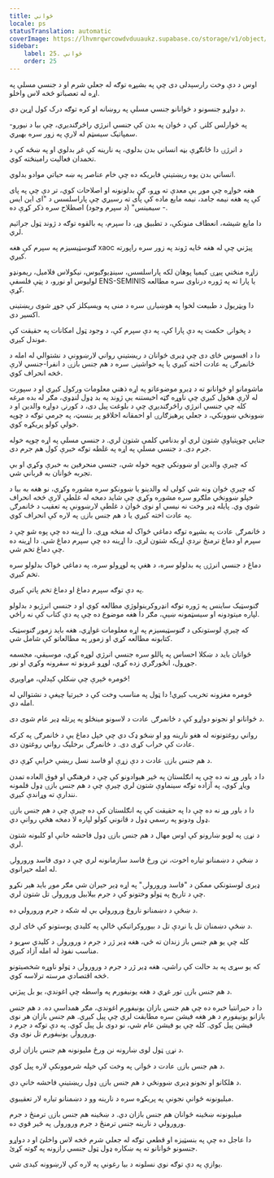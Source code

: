 ```yaml
---
title: ځواني
locale: ps
statusTranslation: automatic
coverImage: https://lhvmrqwrcowdvduuaukz.supabase.co/storage/v1/object/public/strapi-uploads/small_cover-educacion-fundamental.webp-2d51a7828a2b1309555be27f7e2a61a0.webp
sidebar:
    label: 25. ځواني
    order: 25
---
```

اوس د دې وخت رارسېدلی دی چې په بشپړه توګه له جعلي شرم او د جنسي مسلې په اړه له تعصباتو څخه لاس واخلو.

د دواړو جنسونو د ځوانانو جنسي مسلې په روښانه او کره توګه درک کول اړین دي.

په څوارلس کلنۍ کې د ځوان په بدن کې جنسي انرژي راڅرګندیږي، چې بیا د نیورو-سمپاتیک سیسټم له لارې په زور سره بهیږي.

د انرژۍ دا ځانګړې بڼه انساني بدن بدلوي، په نارینه کې غږ بدلوي او په ښځه کې د تخمدان فعالیت رامینځته کوي.

انساني بدن یوه ریښتینې فابریکه ده چې خام عناصر په ښه حیاتي موادو بدلوي.

هغه خواړه چې موږ یې معدې ته وړو، ګڼ بدلونونه او اصلاحات کوي، تر دې چې په پای کې په هغه نیمه جامد، نیمه مایع ماده کې پای ته رسیږي چې پاراسلسس د "ای این ایس - سیمینس" (د سپرم وجود) اصطلاح سره ذکر کړې ده.

دا مایع شیشه، انعطاف منونکې، د تطبیق وړ، دا سپرم، په بالقوه توګه د ژوند ټول جراثیم لري.

ګنوسټیسیزم په سپرم کې هغه хаос پیژني چې له هغه ځایه ژوند په زور سره راپورته کیږي.

زاړه منځني پیړۍ کیمیا پوهان لکه پاراسلسس، سینډیوګیوس، نیکولاس فلامیل، ریمونډو لولیوس او نورو، د پټې فلسفې ENS-SEMINIS یا پارا ته په ژوره درناوی سره مطالعه کړې.

دا ویټریول د طبیعت لخوا په هوښیارۍ سره د منی په ویسیکلز کې جوړ شوی ریښتینی اکسیر دی.

د پخوانۍ حکمت په دې پارا کې، په دې سپرم کې، د وجود ټول امکانات په حقیقت کې موندل کیږي.

دا د افسوس ځای دی چې ډیری ځوانان د ریښتینې رواني لارښوونې د نشتوالي له امله د ځانمرګۍ په عادت اخته کیږي یا په خواشینۍ سره د هم جنس بازۍ د انفرا-جنسي لارې څخه انحراف کوي.

ماشومانو او ځوانانو ته د ډیرو موضوعاتو په اړه ذهني معلومات ورکول کیږي او د سپورت له لارې هڅول کیږي چې ناوړه ګټه اخیستنه یې ژوند په بد ډول لنډوي، مګر له بده مرغه کله چې جنسي انرژي راڅرګندیږي چې د بلوغت پیل دی، د کورنۍ دواړه والدین او د ښوونځي ښوونکي، د جعلي پرهیزګارۍ او احمقانه اخلاقو پر بنسټ، په جرمي توګه د چوپه خولې کولو پریکړه کوي.

جنایي چوپتیاوې شتون لري او بدنامي کلمې شتون لري. د جنسي مسلې په اړه چوپه خوله جرم دی. د جنسي مسلې په اړه په غلطه توګه خبرې کول هم جرم دی.

که چیرې والدین او ښوونکي چوپه خوله شي، جنسي منحرفین به خبرې وکړي او بې تجربه ځوانان به قرباني شي.

که چیرې ځوان ونه شي کولی له والدینو یا ښوونکو سره مشوره وکړي، نو هغه به بیا د خپلو ښوونځي ملګرو سره مشوره وکړي چې شاید دمخه له غلطې لارې څخه انحراف شوي وي. پایله ډیر وخت نه نیسي او نوی ځوان د غلطې لارښوونې په تعقیب د ځانمرګۍ په عادت اخته کیږي یا د هم جنس بازۍ په لاره کې انحراف کوي.

د ځانمرګۍ عادت په بشپړه توګه دماغي ځواک له منځه وړي. دا اړینه ده چې پوه شو چې د سپرم او دماغ ترمنځ نږدې اړیکه شتون لري. دا اړینه ده چې سپرم دماغ شي. دا اړینه ده چې دماغ تخم شي.

دماغ د جنسي انرژۍ په بدلولو سره، د هغې په لوړولو سره، په دماغي ځواک بدلولو سره تخم کیږي.

په دې توګه سپرم دماغ او دماغ تخم پاتې کیږي.

ګنوسټیک ساینس په ژوره توګه انډروکرینولوژي مطالعه کوي او د جنسي انرژیو د بدلولو لپاره میتودونه او سیسټمونه ښیې، مګر دا هغه موضوع ده چې په دې کتاب کې نه راځي.

که چیرې لوستونکی د ګنوسټیسیزم په اړه معلومات غواړي، هغه باید زموږ ګنوسټیک کتابونه مطالعه کړي او زموږ په مطالعاتو کې شامل شي.

ځوانان باید د ښکلا احساس په پاللو ​​سره جنسي انرژي لوړه کړي، موسیقي، مجسمه جوړول، انځورګري زده کړي، لوړو غرونو ته سفرونه وکړي او نور.

څومره څېرې چې ښکلې کېدلې، مړاویږي!

څومره مغزونه تخریب کیږي! دا ټول په مناسب وخت کې د خبرتیا چیغې د نشتوالي له امله دي.

د ځوانانو او نجونو دواړو کې د ځانمرګۍ عادت د لاسونو مینځلو په پرتله ډیر عام شوی دی.

رواني روغتونونه له هغو نارینه وو او ښځو ډک دي چې خپل دماغ یې د ځانمرګۍ په کرکه عادت کې خراب کړی دی. د ځانمرګۍ برخلیک رواني روغتون دی.

د هم جنس بازۍ عادت د دې زړې او فاسد نسل ریښې خرابې کړې دي.

دا د باور وړ نه ده چې په انګلستان په څیر هیوادونو کې چې د فرهنګي او فوق العاده تمدن ویاړ کوي، په آزاده توګه سینماوې شتون لري چیرې چې د هم جنس بازۍ ډول فلمونه نندارې ته وړاندې کیږي.

دا د باور وړ نه ده چې دا په حقیقت کې په انګلستان کې ده چیرې چې د هم جنس بازۍ ډول ودونو په رسمي ډول د قانوني کولو لپاره لا دمخه هڅې روانې دي.

د نړۍ په لویو ښارونو کې اوس مهال د هم جنس بازۍ ډول فاحشه خانې او کلبونه شتون لري.

د ښځې د دښمنانو تیاره اخوت، نن ورځ فاسد سازمانونه لري چې د دوی فاسد ورورولۍ له امله حیرانوي.

ډیری لوستونکي ممکن د "فاسد ورورولۍ" په اړه ډیر حیران شي مګر موږ باید هیر نکړو چې د تاریخ په ټولو وختونو کې د جرم بیلابیل ورورولۍ تل شتون لري.

د ښځې د دښمنانو ناروغ ورورولي بې له شکه د جرم ورورولي ده.

د ښځې دښمنان تل یا نږدې تل د بیوروکراتیکې ځالې په کلیدي پوستونو کې ځای لري.

کله چې یو هم جنس باز زندان ته ځي، هغه ډیر ژر د جرم د ورورولۍ د کلیدي سړیو د مناسب نفوذ له امله آزاد کیږي.

که یو سړی په بد حالت کې راشي، هغه ډیر ژر د جرم د ورورولۍ د ټولو ناوړه شخصیتونو څخه اقتصادي مرسته ترلاسه کوي.

د هم جنس بازۍ تور غړي د هغه یونیفورم په واسطه چې اغوندي، یو بل پیژني.

دا د حیرانتیا خبره ده چې هم جنس بازان یونیفورم اغوندي، مګر همداسې ده. د هم جنس بازانو یونیفورم د هر هغه فیشن سره مطابقت لري چې پیل کیږي. هم جنس بازان هر نوی فیشن پیل کوي. کله چې یو فیشن عام شي، نو دوی بل پیل کوي. په دې توګه د جرم د ورورولۍ یونیفورم تل نوی وي.

د نړۍ ټول لوی ښارونه نن ورځ ملیونونه هم جنس بازان لري.

د هم جنس بازۍ عادت د ځوانۍ په وخت کې خپله شرموونکې لاره پیل کوي.

د هلکانو او نجونو ډیری ښوونځي د هم جنس بازۍ ډول ریښتینې فاحشه خانې دي.

میلیونونه ځوانې نجونې په پریکړه سره د نارینه وو د دښمنانو تیاره لار تعقیبوي.

میلیونونه ښځینه ځوانان هم جنس بازان دي. د ښځینه هم جنس بازۍ ترمنځ د جرم ورورولي د نارینه جنس ترمنځ د جرم ورورولۍ په څیر قوي ده.

دا عاجل ده چې په بنسټیزه او قطعي توګه له جعلي شرم څخه لاس واخلئ او د دواړو جنسونو ځوانانو ته په ښکاره ډول ټول جنسي رازونه په ګوته کړئ.

یوازې په دې توګه نوي نسلونه د بیا رغونې په لاره کې لارښوونه کیدی شي.

